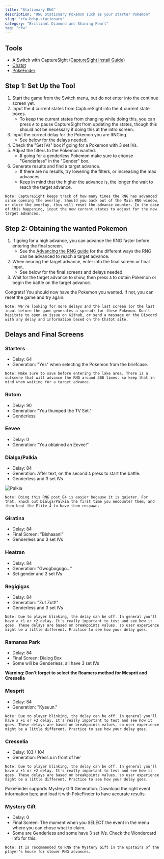 ```yaml
---
title: "Stationary RNG"
description: "RNG Stationary Pokemon such as your starter Pokemon"
slug: "cfw-bdsp-stationary"
category: "Brilliant Diamond and Shining Pearl"
tag: "cfw"
---
```


## Tools

- A Switch with CaptureSight ([CaptureSight Install Guide](/install-capturesight))
- [Chatot](https://chatot.pokemonrng.com/#/bdsp)
- [PokeFinder](https://github.com/Admiral-Fish/PokeFinder/releases)

## Step 1: Set Up the Tool

1. Start the game from the Switch menu, but do not enter into the continue screen yet.
2. Input the 4 current states from CaptureSight into the 4 current state boxes.
   - To keep the current states from changing while doing this, you can press `A` to pause CaptureSight from updating the states, though this should not be necessary if doing this at the intro screen.
3. Input the correct delay for the Pokemon you are RNGing.
   - See below for the delays needed.
4. Check the "Set IVs" box if going for a Pokemon with 3 set IVs.
5. Adjust the filters to the Pokemon wanted.
   - If going for a genderless Pokemon make sure to choose "Genderless" in the "Gender" box.
6. Generate results and find a target advance.
   - If there are no results, try lowering the filters, or increasing the max advances.
   - Keep in mind that the higher the advance is, the longer the wait to reach the target advance.

```
Note: CaptureSight keeps track of how many times the RNG has advanced since opening the overlay. Should you back out of the Main RNG window, or close the overlay, this will reset the advance counter. In the case of this happening, input the new current states to adjust for the new target advances.
```

## Step 2: Obtaining the wanted Pokemon

1. If going for a high advance, you can advance the RNG faster before entering the final screen.
   - See the [Advancing the RNG guide](/bdsp-advance-rng) for the different ways the RNG can be advanced to reach a target advance.
2. When nearing the target advance, enter into the final screen or final input.
   - See below for the final screens and delays needed.
3. Wait for the target advance to show, then press `A` to obtain Pokemon or begin the battle on the target advance.

Congrats! You should now have the Pokemon you wanted. If not, you can reset the game and try again.

```
Note: We're looking for more delays and the last screen (or the last input before the game generates a spread) for these Pokemon. Don't hesitate to open an issue on Github, or send a message on the Discord with any delay and information based on the Chatot site.
```

## Delays and Final Screens

### Starters

- Delay: 64
- Generation: "Yes" when selecting the Pokemon from the briefcase.

```
Note: Make sure to save before entering the lake area. There is a cutscene that will advance the RNG around 300 times, so keep that in mind when waiting for a target advance.
```

### Rotom

- Delay: 90
- Generation: "You thumped the TV Set."
- Genderless

### Eevee

- Delay: 0
- Generation: "You obtained an Eevee!"

### Dialga/Palkia

- Delay: 84
- Generation: After text, on the second `A` press to start the battle.
- Genderless and 3 set IVs

![Palkia](/images/Brilliant-Diamond-Shining-Pearl/Stationary/palkia.png)

```
Note: Doing this RNG post E4 is easier because it is quieter. For that, knock out Dialga/Palkia the first time you encounter them, and then beat the Elite 4 to have them respawn.
```

### Giratina

- Delay: 84
- Final Screen: "Bishaaan!"
- Genderless and 3 set IVs

### Heatran

- Delay: 84
- Generation: "Gwogbogogo..."
- Set gender and 3 set IVs

### Regigigas

- Delay: 84
- Generation: "Zut Zutt!"
- Genderless and 3 set IVs

```
Note: Due to player blinking, the delay can be off. In general you'll have a +1 or +2 delay. It's really important to test and see how it goes. These delays are based on breakpoints values, so user experience might be a little different. Practice to see how your delay goes.
```

### Ramanas Park

- Delay: 84
- Final Screen: Dialog Box
- Some will be Genderless, all have 3 set IVs

**Warning: Don't forget to select the Roamers method for Mesprit and Cresselia**

### Mesprit

- Delay: 84
- Generation: "Kyauun."

```
Note: Due to player blinking, the delay can be off. In general you'll have a +1 or +2 delay. It's really important to test and see how it goes. These delays are based on breakpoints values, so user experience might be a little different. Practice to see how your delay goes.
```

### Cresselia

- Delay: 103 / 104
- Generation: Press `A` in front of her

```
Note: Due to player blinking, the delay can be off. In general you'll have a +1 or +2 delay. It's really important to test and see how it goes. These delays are based on breakpoints values, so user experience might be a little different. Practice to see how your delay goes.
```

PokeFinder supports Mystery Gift Generation. Download the right event information [here](https://projectpokemon.org/home/files/category/203-generation-8/) and load it with PokeFinder to have accurate results.

### Mystery Gift

- Delay: 0
- Final Screen: The moment when you SELECT the event in the menu where you can chose what to claim.
- Some are Genderless and some have 3 set IVs. Check the Wondercard info for this.

```
Note: It is recommended to RNG the Mystery Gift in the upstairs of the player's house for slower RNG advances.
```
